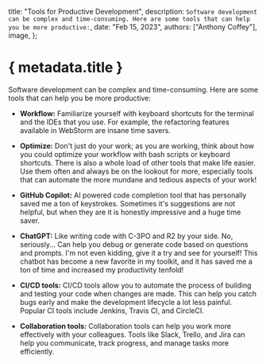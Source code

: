 
  title: "Tools for Productive Development",
  description: `Software development can be complex and time-consuming. Here are some tools that can help you be more productive:`,
  date: "Feb 15, 2023",
  authors: ["Anthony Coffey"],
  image,
};

# { metadata.title }

Software development can be complex and time-consuming. Here are some tools that can help you be more productive:

- **Workflow:** Familiarize yourself with keyboard shortcuts for the terminal and the IDEs that you use. For example, the refactoring features available in WebStorm are insane time savers.

- **Optimize:** Don't just do your work; as you are working, think about how you could optimize your workflow with bash scripts or keyboard shortcuts. There is also a whole load of other tools that make life easier. Use them often and always be on the lookout for more, especially tools that can automate the more mundane and tedious aspects of your work!

- **GitHub Copilot:** AI powered code completion tool that has personally saved me a ton of keystrokes. Sometimes it's suggestions are not helpful, but when they are it is honestly impressive and a huge time saver.

- **ChatGPT:** Like writing code with C-3PO and R2 by your side. No, seriously... Can help you debug or generate code based on questions and prompts. I'm not even kidding, give it a try and see for yourself! This chatbot has become a new favorite in my toolkit, and it has saved me a ton of time and increased my productivity tenfold!

- **CI/CD tools:** CI/CD tools allow you to automate the process of building and testing your code when changes are made. This can help you catch bugs early and make the development lifecycle a lot less painful. Popular CI tools include Jenkins, Travis CI, and CircleCI.

- **Collaboration tools:** Collaboration tools can help you work more effectively with your colleagues. Tools like Slack, Trello, and Jira can help you communicate, track progress, and manage tasks more efficiently.
